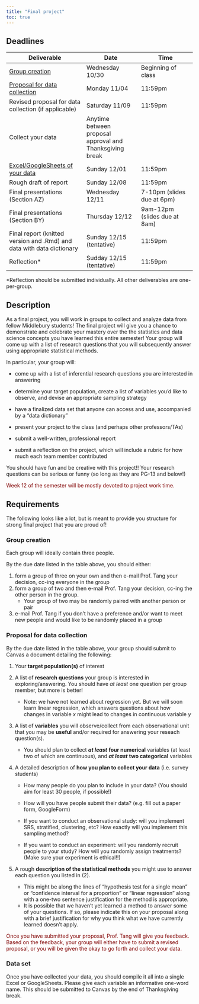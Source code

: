 ```yaml
---
title: "Final project"
toc: true
---
```


## Deadlines

| Deliverable | Date | Time |
|------------------------------|---------------------|---------------------|
| [Group creation](#group) | Wednesday 10/30 | Beginning of class |
| [Proposal for data collection](#proposal) | Monday 11/04 | 11:59pm |
| Revised proposal for data collection (if applicable) | Saturday 11/09 | 11:59pm |
| Collect your data | Anytime between proposal approval and Thanksgiving break |  |
| [Excel/GoogleSheets of your data](#dataset) | Sunday 12/01 | 11:59pm |
| Rough draft of report | Sunday 12/08 | 11:59pm |
| Final presentations (Section AZ) | Wednesday 12/11 | 7-10pm (slides due at 6pm) |
| Final presentations (Section BY) | Thursday 12/12 | 9am-12pm (slides due at 8am) |
| Final report (knitted version and .Rmd) and data with data dictionary | Sunday 12/15 (tentative) | 11:59pm |
| Reflection\* | Sudday 12/15 (tentative) | 11:59pm |

\*Reflection should be submitted individually. All other deliverables are one-per-group.

## Description

As a final project, you will work in groups to collect and analyze data from fellow Middlebury students! The final project will give you a chance to demonstrate and celebrate your mastery over the the statistics and data science concepts you have learned this entire semester! Your group will come up with a list of research questions that you will subsequently answer using appropriate statistical methods.

In particular, your group will:

-   come up with a list of inferential research questions you are interested in answering

-   determine your target population, create a list of variables you'd like to observe, and devise an appropriate sampling strategy

-   have a finalized data set that anyone can access and use, accompanied by a "data dictionary"

-   present your project to the class (and perhaps other professors/TAs)

-   submit a well-written, professional report

-   submit a reflection on the project, which will include a rubric for how much each team member contributed

You should have fun and be creative with this project!! Your research questions can be serious or funny (so long as they are PG-13 and below!)

::: {style="color: maroon"}
Week 12 of the semester will be mostly devoted to project work time.
:::

## Requirements

The following looks like a lot, but is meant to provide you structure for strong final project that you are proud of!

::: {#group}
### Group creation
:::

Each group will ideally contain three people.

By the due date listed in the table above, you should either:

1.  form a group of three on your own and then e-mail Prof. Tang your decision, cc-ing everyone in the group
2.  form a group of two and then e-mail Prof. Tang your decision, cc-ing the other person in the group.
    -   Your group of two may be randomly paired with another person or pair
3.  e-mail Prof. Tang if you don't have a preference and/or want to meet new people and would like to be randomly placed in a group

::: {#proposal}
### Proposal for data collection
:::

By the due date listed in the table above, your group should submit to Canvas a document detailing the following:

1.  Your **target population(s)** of interest

2.  A list of **research questions** your group is interested in exploring/answering. You should have *at least* one question per group member, but more is better!

    -   Note: we have not learned about regression yet. But we will soon learn linear regression, which answers questions about how changes in variable $x$ might lead to changes in continuous variable $y$

3.  A list of **variables** you will observe/collect from each observational unit that you may be **useful** and/or required for answering your reseach question(s).

    -   You should plan to collect ***at least*** **four numerical** variables (at least two of which are continuous), and ***at least*** **two categorical** variables

4.  A detailed description of **how you plan to collect your data** (i.e. survey students)

    -   How many people do you plan to include in your data? (You should aim for least 30 people, if possible!)

    -   How will you have people submit their data? (e.g. fill out a paper form, GoogleForm)

    -   If you want to conduct an observational study: will you implement SRS, stratified, clustering, etc? How exactly will you implement this sampling method?

    -   If you want to conduct an experiment: will you randomly recruit people to your study? How will you randomly assign treatments? (Make sure your experiment is ethical!!)

5.  A rough **description of the statistical methods** you might use to answer each question you listed in (2).

    -   This might be along the lines of "hypothesis test for a single mean" or "confidence interval for a proportion" or "linear regression" along with a one-two sentence justification for the method is appropriate.

    <!-- -->

    -   It is possible that we haven't yet learned a method to answer some of your questions. If so, please indicate this on your proposal along with a brief justification for why you think what we have currently learned doesn't apply.

::: {style="color: maroon"}
Once you have submitted your proposal, Prof. Tang will give you feedback. Based on the feedback, your group will either have to submit a revised proposal, or you will be given the okay to go forth and collect your data.
:::

::: {#dataset}
### Data set
:::

Once you have collected your data, you should compile it all into a single Excel or GoogleSheets. Please give each variable an informative one-word name. This should be submitted to Canvas by the end of Thanksgiving break.
